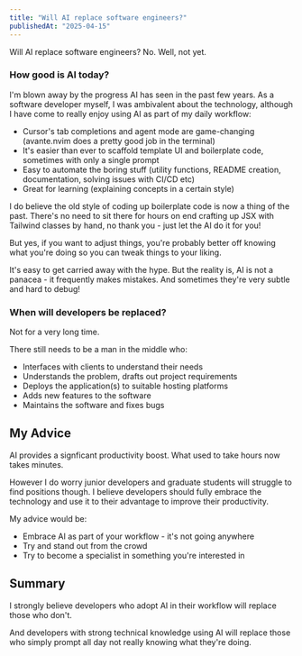 ```yaml
---
title: "Will AI replace software engineers?"
publishedAt: "2025-04-15"
---
```


Will AI replace software engineers? No. Well, not yet.

### How good is AI today?

I'm blown away by the progress AI has seen in the past few years. As a software developer myself, I was ambivalent about the technology, although I have come to really enjoy using AI as part of my daily workflow:

- Cursor's tab completions and agent mode are game-changing (avante.nvim does a pretty good job in the terminal)
- It's easier than ever to scaffold template UI and boilerplate code, sometimes with only a single prompt
- Easy to automate the boring stuff (utility functions, README creation, documentation, solving issues with CI/CD etc)
- Great for learning (explaining concepts in a certain style)

I do believe the old style of coding up boilerplate code is now a thing of the past. There's no need to sit there for hours on end crafting up JSX with Tailwind classes by hand, no thank you - just let the AI do it for you!

But yes, if you want to adjust things, you're probably better off knowing what you're doing so you can tweak things to your liking.

It's easy to get carried away with the hype. But the reality is, AI is not a panacea - it frequently makes mistakes. And sometimes they're very subtle and hard to debug!

### When will developers be replaced?

Not for a very long time.

There still needs to be a man in the middle who:

- Interfaces with clients to understand their needs
- Understands the problem, drafts out project requirements
- Deploys the application(s) to suitable hosting platforms
- Adds new features to the software
- Maintains the software and fixes bugs

## My Advice

AI provides a signficant productivity boost. What used to take hours now takes minutes.

However I do worry junior developers and graduate students will struggle to find positions though. I believe developers should fully embrace the technology and use it to their advantage to improve their productivity.

My advice would be:

- Embrace AI as part of your workflow - it's not going anywhere
- Try and stand out from the crowd
- Try to become a specialist in something you're interested in

## Summary

I strongly believe developers who adopt AI in their workflow will replace those who don't.

And developers with strong technical knowledge using AI will replace those who simply prompt all day not really knowing what they're doing.
